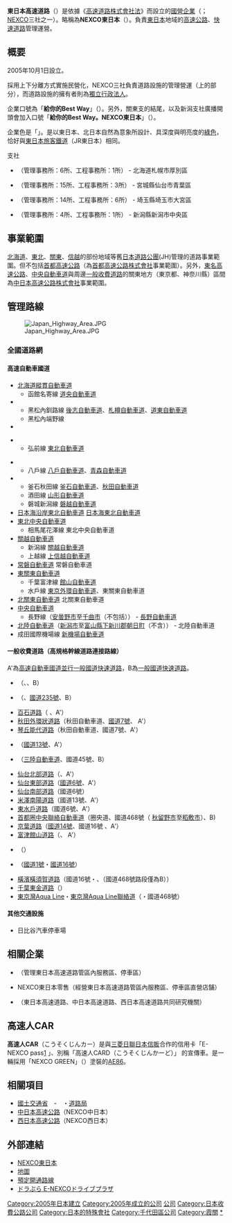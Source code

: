 {{Infobox Company
| company_name      = 東日本高速道路株式會社
| native_name       = 東日本高速道路株式会社
| native_name_lang  = ja
| company_name_en   = East Nippon Expressway Company Limited
| company_logo      = [[File:Nexco_east_logo.svg|150px]]
| company_type      = [[株式會社|株式會社]]
| market_information= 未上市
| other_name        = NEXCO東日本
| foundation        = 2005年10月1日
| location          = {{JPN}}<br/>[[東京都|東京都]][[千代田區|千代田區]][[霞關|霞關]]三丁目3-2 新霞關大廈
| local_code_name   = JP
| local_code        = 9010001095716
| zip_code          = 100-8979
| telephone_no      = 03-3506-0111
| key_people        = [[代表取締役|代表取締役]][[社長|社長]]兼[[CEO|CEO]] 小畠徹<br />代表取締役兼副社長執行役員 榊正剛
| industry          = 服務業
| services          = 高速公路、快速道路管理運營
| capital           = 525億[[日圓|日圓]]
| revenue           = 連結：1兆771億4,900萬圓<br />單體：1兆417億2,900萬圓<br />（2016年3月期）
| assets            = 連結：1兆2,208億900萬圓<br />單體：1兆1,794億6,500萬圓<br />（2016年3月31日資料）
| operating_income  = 連結：203億3,200萬圓<br />單體：112億1,900萬圓<br />（2016年3月期）
| net_income        = 連結：159億4,800萬圓<br />單體：94億9,800萬圓<br />（2016年3月期）
|equity             = 連結：1,687億9,200萬圓<br />單體：1,530億2,500萬圓<br />（2016年3月31日）
| num_employees     = 連結：13,940人<br />單體：2,216人<br />（2016年3月31日資料）
| accounting_period = 3月31日
| parent            =
| major_shareholder = [[財務大臣|財務大臣]] 100.00%<br />（2016年4月1日資料）
| subsid            = {{link-ja|NEX-AREA東日本|ネクセリア東日本|NEX-AREA東日本（株）}}100%、（株）NEXCO東日本TRUSTEE
| homepage          =  http://www.e-nexco.co.jp/
| footnotes         = 貨幣單位皆為日圓
}}

'''東日本高速道路'''（{{jpn|j=東日本高速道路|hg=ひがしにほんこうそくどうろ|rm=Higashi nihon kōsoku dōro|f=y}}）是依據《[[高速道路株式會社法|高速道路株式會社法]]》而設立的[[國營企業|國營企業]]（{{link-ja|特殊會社|特殊會社}}；[[NEXCO|NEXCO]]三社之一）。略稱為'''NEXCO東日本'''（{{jpn|kn=ネクスコひがしにほん|rm=Nekusuko higashinihon|link=no}}）。負責[[東日本|東日本]]地域的[[日本高速公路|高速公路]]、[[快速道路|快速道路]]管理運營。

== 概要 ==
2005年10月1日設立。

{{link-ja|道路關係四公團|道路関係四公団}}採用上下分離方式實施民營化，NEXCO三社負責道路設施的管理營運（上的部分），而道路設施的擁有者則為[[獨立行政法人|獨立行政法人]]{{link-ja|日本高速道路保有·債務返還機構|日本高速道路保有・債務返済機構}}。

企業口號為「'''給你的Best Way'''」（{{lang|ja|あなたに、ベスト・ウェイ}}）。另外，關東支的{{link-ja|高速公路廣播|ハイウェイラジオ}}結尾，以及新潟支社廣播開頭會加入口號「'''給你的Best Way。NEXCO東日本'''」（{{lang|ja|あなたに、ベスト・ウェイ。ネクスコ東日本}}）。

企業色是「'''{{Color|#339933|NEXCO GREEN}}'''」。是以東日本、北日本自然為意象所設計、具深度與明亮度的[[綠色|綠色]]，恰好與[[東日本旅客鐵道|東日本旅客鐵道]]（JR東日本）相同。
;支社
* {{link-ja|東日本高速公路北海道支社|東日本高速道路北海道支社|北海道支社}}（管理事務所：6所、工程事務所：1所） - 北海道札幌市厚別區
* {{link-ja|東日本高速公路東北支社|東日本高速道路東北支社|東北支社}}（管理事務所：15所、工程事務所：3所） - 宮城縣仙台市青葉區
* {{link-ja|東日本高速公路關東支社|東日本高速道路関東支社|關東支社}}（管理事務所：14所、工程事務所：6所） - 埼玉縣埼玉市大宮區
* {{link-ja|東日本高速公路新潟支社|東日本高速道路新潟支社|新潟支社}}（管理事務所：4所、工程事務所：1所） - 新潟縣新潟市中央區

== 事業範圍 ==
[[北海道|北海道]]、[[東北地方|東北]]、[[關東地方|關東]]、[[信越地方|信越]]的部份地域等舊[[日本道路公團|日本道路公團]](JH)管理的道路事業範圍。但不包括[[首都高速公路|首都高速公路]]（為[[首都高速公路|首都高速公路株式會社]]事業範圍）。另外，[[東名高速公路|東名高速公路]]、[[中央自動車道|中央自動車道]]與周邊[[收費道路|一般收費道路]]的關東地方（東京都、神奈川縣）區間為[[中日本高速公路|中日本高速公路株式會社]]事業範圍。

== 管理路線 ==
[[File:Japan_Highway_Area.JPG|thumb]]
=== 全國道路網 ===
==== 高速自動車國道 ====
*[[北海道縱貫自動車道|北海道縱貫自動車道]]
**函館名寄線 [[道央自動車道|道央自動車道]]
*{{link-ja|北海道橫斷自動車道|北海道横断自動車道}}
**黑松內釧路線 [[後志自動車道|後志自動車道]]、[[札樽自動車道|札樽自動車道]]、[[道東自動車道|道東自動車道]]
**黑松內端野線
*{{link-ja|東北縱貫自動車道|東北縦貫自動車道}}

**弘前線 [[東北自動車道|東北自動車道]]

**八戶線 [[八戶自動車道|八戶自動車道]]、[[青森自動車道|青森自動車道]]
*{{link-ja|東北橫斷自動車道|東北横断自動車道}}
**釜石秋田線 [[釜石自動車道|釜石自動車道]]、[[秋田自動車道|秋田自動車道]]
**酒田線 [[山形自動車道|山形自動車道]]
**磐城新潟線 [[磐越自動車道|磐越自動車道]]
*[[日本海沿岸東北自動車道|日本海沿岸東北自動車道]] [[日本海東北自動車道|日本海東北自動車道]]
*[[東北中央自動車道|東北中央自動車道]]
**相馬尾花澤線 東北中央自動車道
*[[關越自動車道|關越自動車道]]
**新潟線 [[關越自動車道|關越自動車道]]
**上越線 [[上信越自動車道|上信越自動車道]]
*[[常磐自動車道|常磐自動車道]] 常磐自動車道
*[[東關東自動車道|東關東自動車道]]
**千葉富津線 [[館山自動車道|館山自動車道]]
**水戶線 [[東京外環自動車道|東京外環自動車道]]、東關東自動車道
*[[北關東自動車道|北關東自動車道]] 北關東自動車道
*[[中央自動車道|中央自動車道]]
**長野線（[[安曇野市|安曇野市]]至[[千曲市|千曲市]]（不包括{{link-ja|安曇野交流道|安曇野インターチェンジ}}）） - [[長野自動車道|長野自動車道]]
*[[北陸自動車道|北陸自動車道]]（[[新潟市|新潟市]]至[[富山縣|富山縣]][[下新川郡|下新川郡]][[朝日町_(富山縣)|朝日町]]（不含{{link-ja|朝日交流道|朝日インターチェンジ}}）） - 北陸自動車道
*成田國際機場線 [[新機場自動車道|新機場自動車道]]

==== 一般收費道路（高規格幹線道路連接路線） ====
A'為[[高速自動車國道並行一般國道快速道路|高速自動車國道並行一般國道快速道路]]，B為[[國土交通大臣指定高規格幹線道路（一般國道快速道路）|一般國道快速道路]]。

*{{link-ja|深川沼田道路|深川沼田道路}}（{{link-ja|深川留萌自動車道|深川留萌自動車道}}、{{link-ja|國道233號|国道233号}}、B）
*{{link-ja|苫東道路|苫東道路}}（{{link-ja|日高自動車道|日高自動車道}}、[[國道235號|國道235號]]、B）
*[[百石道路|百石道路]]（{{link-ja|國道45號|国道45号}} 、A'）
*[[秋田自動車道#一般國道7號秋田外環狀道路|秋田外環狀道路]]（秋田自動車道、[[國道7號_(日本)|國道7號]]、 A'）
*[[秋田自動車道#一般國道7號琴丘能代道路|琴丘能代道路]]（秋田自動車道、國道7號、A'）
*{{link-ja|湯澤橫手道路|湯沢横手道路}}（[[國道13號|國道13號]]、A'）
*{{link-ja|仙鹽道路|仙塩道路}}（[[三陸自動車道|三陸自動車道]]、國道45號、B）
*[[仙台北部道路|仙台北部道路]]（{{link-ja|國道47號|国道47号}}、A'）
*[[仙台東部道路|仙台東部道路]]（[[國道6號_(日本)|國道6號]]、A'）
* [[仙台南部道路|仙台南部道路]]（國道6號）
*[[米澤南陽道路|米澤南陽道路]]（國道13號、A'）
*[[東水戶道路|東水戶道路]]（國道6號、A'）
*[[首都圈中央聯絡自動車道|首都圈中央聯絡自動車道]]（圈央道、國道468號（ [[秋留野市|秋留野市]]至[[稻敷市|稻敷市]]）、B)
*[[京葉道路|京葉道路]]（[[國道14號|國道14號]]、國道16號 、A'）
*[[富津館山道路|富津館山道路]]（{{link-ja|國道127號|国道127号}}、 A'）
*{{link-ja|第三京濱道路|第三京浜道路}}（{{link-ja|國道466號|国道468号}}）
*{{link-ja|橫濱新道|横浜新道}}（[[國道1號_(日本)|國道1號]]・[[國道16號|國道16號]]）
*[[橫濱橫須賀道路|橫濱橫須賀道路]]（國道16號・{{link-ja|國道468號|国道468号}}、（國道468號路段僅為B））
*[[千葉東金道路|千葉東金道路]]（{{link-ja|國道126號|国道126号}}）
*[[東京灣Aqua_Line|東京灣Aqua Line]]・[[東京灣Aqua_Line|東京灣Aqua Line聯絡道]]（{{link-ja|國道409號|国道409号}}・國道468號）
==== 其他交通設施 ====
* 日比谷汽車停車場

== 相關企業 ==
* {{link-ja|NEX-AREA東日本|ネクセリア東日本}}（管理東日本高速道路管區內服務區、停車區）
* NEXCO東日本零售（經營東日本高速道路管區內服務區、停車區直營店舗）
* {{link-ja|高速道路綜合技術研究所|高速道路総合技術研究所}}（東日本高速道路、中日本高速道路、西日本高速道路共同研究機關）

== 高速人CAR ==
<!-- 檔案不存在 [[File:090217_Mr.ETC.JPG|thumb]] -->
'''高速人CAR'''（こうそくじんカー）是與[[三菱日聯日本信販|三菱日聯日本信販]]合作的信用卡「E-NEXCO pass[http://pass.driveplaza.com/] {{Wayback|url=http://pass.driveplaza.com/ |date=20140626094201 }}」、別稱「高速人CARD（こうそくじんかーど）」 的宣傳車。是一輛採用「NEXCO GREEN」（{{Color|#339933|■}}）塗裝的[[AE86|AE86]]。

== 相關項目 ==
*[[國土交通省|國土交通省]]　-　{{link-ja|自動車交通局|自動車交通局}}・[[道路局|道路局]]
*[[中日本高速公路|中日本高速公路]]（NEXCO中日本）
*[[西日本高速公路|西日本高速公路]]（NEXCO西日本）

== 外部連結 ==
*[http://www.e-nexco.co.jp/ NEXCO東日本] {{Wayback|url=http://www.e-nexco.co.jp/ |date=20140203074239 }}
*[http://www.driveplaza.com/traffic/jct_map/ 地圖] {{Wayback|url=http://www.driveplaza.com/traffic/jct_map/ |date=20201127222624 }}
*[http://www.e-nexco.co.jp/road_info/open_schedule/ 預定開通路線] {{Wayback|url=http://www.e-nexco.co.jp/road_info/open_schedule/ |date=20200526053502 }}
*[http://www.driveplaza.com/ ドラぷら E-NEXCOドライブプラザ] {{Wayback|url=http://www.driveplaza.com/ |date=20210220092914 }}

{{東日本高速道路}}
{{日本高速道路}}
{{DEFAULTSORT:Higashi-Nihon Kosokudoro}}
{{Portal bar|日本|東京|公路|企業}}
[[Category:2005年日本建立|Category:2005年日本建立]]
[[Category:2005年成立的公司|Category:2005年成立的公司]]
[[Category:日本高速公路|公司]]
[[Category:日本收費公路公司|Category:日本收費公路公司]]
[[Category:日本的特殊會社|Category:日本的特殊會社]]
[[Category:千代田區公司|Category:千代田區公司]]
[[Category:霞關|Category:霞關]]
[[Category:東日本高速公路|*]]